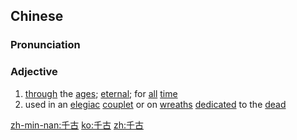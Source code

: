 ==Chinese==
{{zh-forms}}

===Pronunciation===
{{zh-pron
|m=qiāngǔ
|c=cin1 gu2
|mn=chhian-kó͘
|cat=a
}}

===Adjective===
{{zh-adj}}

# [[through]] the [[ages]]; [[eternal]]; for [[all]] [[time]]
# used in an [[elegiac]] [[couplet]] or on [[wreath]]s [[dedicate]]d to the [[dead]]

[[zh-min-nan:千古]]
[[ko:千古]]
[[zh:千古]]